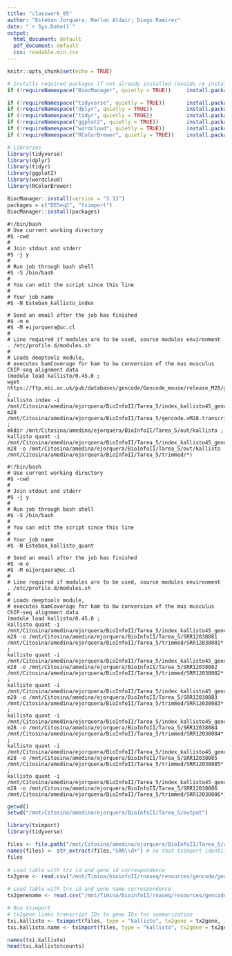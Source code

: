 ```yaml
---
title: "classwork_05"
author: "Esteban Jorquera; Marlon Aldair; Diego Ramírez"
date: "`r Sys.Date()`"
output:
  html_document: default
  pdf_document: default
  css: readable.min.css
---
```


```r
knitr::opts_chunk$set(echo = TRUE)
```

```r
# Installs required packages if not already installed (avoids re installing)
if (!requireNamespace("BiocManager", quietly = TRUE))     install.packages("BiocManager")

if (!requireNamespace("tidyverse", quietly = TRUE))       install.packages("tidyverse")
if (!requireNamespace("dplyr", quietly = TRUE))           install.packages("dplyr")
if (!requireNamespace("tidyr", quietly = TRUE))           install.packages("tidyr")
if (!requireNamespace("ggplot2", quietly = TRUE))         install.packages("ggplot2")
if (!requireNamespace("wordcloud", quietly = TRUE))       install.packages("wordcloud")
if (!requireNamespace("RColorBrewer", quietly = TRUE))    install.packages("RColorBrewer")

# Libraries
library(tidyverse)
library(dplyr)
library(tidyr)
library(ggplot2)
library(wordcloud)
library(RColorBrewer)

BiocManager::install(version = "3.13")
packages = c("DESeq2", "tximport")
BiocManager::install(packages)

```

```code
#!/bin/bash
# Use current working directory
#$ -cwd
#
# Join stdout and stderr
#$ -j y
#
# Run job through bash shell
#$ -S /bin/bash
#
# You can edit the script since this line
#
# Your job name
#$ -N Esteban_kallisto_index

# Send an email after the job has finished
#$ -m e
#$ -M eijorquera@uc.cl
#
# Line required if modules are to be used, source modules environment
. /etc/profile.d/modules.sh
#
# Loads deeptools module,
# executes bamCoverage for bam to bw conversion of the mus musculus ChIP-seq alignment data
(module load kallisto/0.45.0 ; 
wget https://ftp.ebi.ac.uk/pub/databases/gencode/Gencode_mouse/release_M28/gencode.vM28.transcripts.fa.gz ; 
kallisto index -i /mnt/Citosina/amedina/ejorquera/BioInfoII/Tarea_5/index_kallisto45_gencode-m28 /mnt/Citosina/amedina/ejorquera/BioInfoII/Tarea_5/gencode.vM28.transcripts.fa.gz ; 
mkdir /mnt/Citosina/amedina/ejorquera/BioInfoII/Tarea_5/out/kallisto ; 
kallisto quant -i /mnt/Citosina/amedina/ejorquera/BioInfoII/Tarea_5/index_kallisto45_gencode-m28 -o /mnt/Citosina/amedina/ejorquera/BioInfoII/Tarea_5/out/kallisto /mnt/Citosina/amedina/ejorquera/BioInfoII/Tarea_5/trimmed/*)
```

```code
#!/bin/bash
# Use current working directory
#$ -cwd
#
# Join stdout and stderr
#$ -j y
#
# Run job through bash shell
#$ -S /bin/bash
#
# You can edit the script since this line
#
# Your job name
#$ -N Esteban_kallisto_quant

# Send an email after the job has finished
#$ -m e
#$ -M eijorquera@uc.cl
#
# Line required if modules are to be used, source modules environment
. /etc/profile.d/modules.sh
#
# Loads deeptools module,
# executes bamCoverage for bam to bw conversion of the mus musculus ChIP-seq alignment data
(module load kallisto/0.45.0 ; 
kallisto quant -i /mnt/Citosina/amedina/ejorquera/BioInfoII/Tarea_5/index_kallisto45_gencode-m28 -o /mnt/Citosina/amedina/ejorquera/BioInfoII/Tarea_5/SRR12038081 /mnt/Citosina/amedina/ejorquera/BioInfoII/Tarea_5/trimmed/SRR12038081* ; 
kallisto quant -i /mnt/Citosina/amedina/ejorquera/BioInfoII/Tarea_5/index_kallisto45_gencode-m28 -o /mnt/Citosina/amedina/ejorquera/BioInfoII/Tarea_5/SRR12038082 /mnt/Citosina/amedina/ejorquera/BioInfoII/Tarea_5/trimmed/SRR12038082* ; 
kallisto quant -i /mnt/Citosina/amedina/ejorquera/BioInfoII/Tarea_5/index_kallisto45_gencode-m28 -o /mnt/Citosina/amedina/ejorquera/BioInfoII/Tarea_5/SRR12038083 /mnt/Citosina/amedina/ejorquera/BioInfoII/Tarea_5/trimmed/SRR12038083* ; 
kallisto quant -i /mnt/Citosina/amedina/ejorquera/BioInfoII/Tarea_5/index_kallisto45_gencode-m28 -o /mnt/Citosina/amedina/ejorquera/BioInfoII/Tarea_5/SRR12038084 /mnt/Citosina/amedina/ejorquera/BioInfoII/Tarea_5/trimmed/SRR12038084* ; 
kallisto quant -i /mnt/Citosina/amedina/ejorquera/BioInfoII/Tarea_5/index_kallisto45_gencode-m28 -o /mnt/Citosina/amedina/ejorquera/BioInfoII/Tarea_5/SRR12038085 /mnt/Citosina/amedina/ejorquera/BioInfoII/Tarea_5/trimmed/SRR12038085* ; 
kallisto quant -i /mnt/Citosina/amedina/ejorquera/BioInfoII/Tarea_5/index_kallisto45_gencode-m28 -o /mnt/Citosina/amedina/ejorquera/BioInfoII/Tarea_5/SRR12038086 /mnt/Citosina/amedina/ejorquera/BioInfoII/Tarea_5/trimmed/SRR12038086*)
```


```r
getwd()
setwd("/mnt/Citosina/amedina/ejorquera/BioInfoII/Tarea_5/output")

library(tximport)
library(tidyverse) 

files <- file.path("/mnt/Citosina/amedina/ejorquera/BioInfoII/Tarea_5/output",list.dirs(dir(".")),"abundance.h5") # abundance files paths
names(files) <- str_extract(files,"SRR\\d+") # so that tximport identifies them
files
	
# Load table with trx id and gene id correspondence
tx2gene <- read.csv("/mnt/Timina/bioinfoII/rnaseq/resources/gencode/gencode.vM28.basic.trx_id-gene_id-no_ver.tsv",stringsAsFactors = F)

# Load table with trx id and gene name correspondence
tx2genename <- read.csv("/mnt/Timina/bioinfoII/rnaseq/resources/gencode/gencode.vM28.basic.trx_id-gene_name-no_ver.tsv",stringsAsFactors = F)

# Run tximport
# tx2gene links transcript IDs to gene IDs for summarization
txi.kallisto <- tximport(files, type = "kallisto", tx2gene = tx2gene, ignoreAfterBar=TRUE, ignoreTxVersion=TRUE)
txi.kallisto.name <- tximport(files, type = "kallisto", tx2gene = tx2genename, ignoreAfterBar=TRUE, ignoreTxVersion=TRUE)

names(txi.kallisto)
head(txi.kallisto$counts)
```